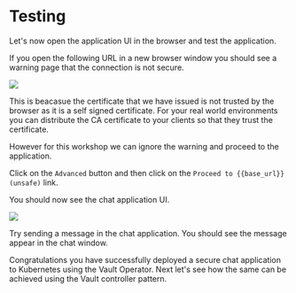 # Testing

Let's now open the application UI in the browser and test the application.

If you open the following URL in a new browser window you should see a warning
page that the connection is not secure.

<Link href="{{operator_url}}" target="_blank"/>

![](/assets/not_private.png)

This is beacasue the certificate that we have issued is not trusted by the browser
as it is a self signed certificate. For your real world environments you can
distribute the CA certificate to your clients so that they trust the certificate.

However for this workshop we can ignore the warning and proceed to the application.

Click on the `Advanced` button and then click on the `Proceed to {{base_url}}
 (unsafe)` link.

You should now see the chat application UI.

![](/assets/app.png)

Try sending a message in the chat application. You should see the message appear
in the chat window.

Congratulations you have successfully deployed a secure chat application to Kubernetes
using the Vault Operator. Next let's see how the same can be achieved using the
Vault controller pattern.